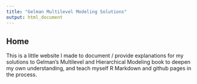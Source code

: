 ```yaml
---
title: "Gelman Multilevel Modeling Solutions"
output: html_document
---
```



## Home

This is a little website I made to document / provide explanations for my solutions to Gelman's Multilevel and Hierarchical Modeling book to deepen my own understanding, and teach myself R Markdown and github pages in the process. 






